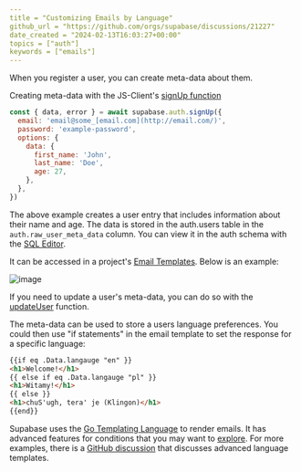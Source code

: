 ```yaml
---
title = "Customizing Emails by Language"
github_url = "https://github.com/orgs/supabase/discussions/21227"
date_created = "2024-02-13T16:03:27+00:00"
topics = ["auth"]
keywords = ["emails"]
---
```


When you register a user, you can create meta-data about them.

Creating meta-data with the JS-Client's [signUp function](https://supabase.com/docs/reference/javascript/auth-signup?example=sign-up-with-additional-user-metadata)

```javascript
const { data, error } = await supabase.auth.signUp({
  email: 'email@some_[email.com](http://email.com/)',
  password: 'example-password',
  options: {
    data: {
      first_name: 'John',
      last_name: 'Doe',
      age: 27,
    },
  },
})
```

The above example creates a user entry that includes information about their name and age. The data is stored in the auth.users table in the `auth.raw_user_meta_data` column. You can view it in the auth schema with the [SQL Editor](https://supabase.com/dashboard/project/_/editor).

It can be accessed in a project's [Email Templates](https://supabase.com/dashboard/project/_/auth/templates). Below is an example:

![image](/docs/img/troubleshooting/3eeb2435-dd1c-41bc-9557-44cabff38f59.png)

If you need to update a user's meta-data, you can do so with the [updateUser](https://supabase.com/docs/reference/javascript/auth-updateuser?example=update-the-users-metadata) function.

The meta-data can be used to store a users language preferences. You could then use "if statements" in the email template to set the response for a specific language:

```html
{{if eq .Data.langauge "en" }}
<h1>Welcome!</h1>
{{ else if eq .Data.langauge "pl" }}
<h1>Witamy!</h1>
{{ else }}
<h1>chuS'ugh, tera' je (Klingon)</h1>
{{end}}
```

Supabase uses the [Go Templating Language](https://pkg.go.dev/text/template) to render emails. It has advanced features for conditions that you may want to [explore](https://gohugo.io/templates/introduction/). For more examples, there is a [GitHub discussion](https://github.com/supabase/gotrue/issues/80#issuecomment-1552264148) that discusses advanced language templates.
